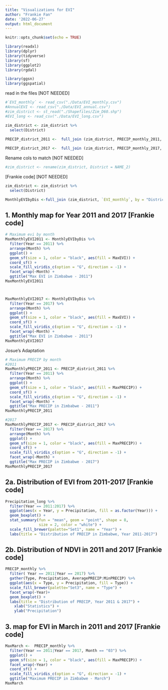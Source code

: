 ```yaml
---
title: "Visualizations for EVI"
author: "Frankie Fan"
date: '2022-06-27'
output: html_document
---
```


```r
knitr::opts_chunk$set(echo = TRUE)
```


```r
library(readxl)
library(dplyr)
library(tidyverse)
library(sf)
library(ggplot2)
library(rgdal)

library(ggsn)
library(ggspatial)
```

read in the files [NOT NEEDED]
```r
#`EVI_monthly` <- read_csv("./Data/EVI_monthly.csv")
#AnnualEVI <- read_csv("./Data/EVI_annual.csv")
#zim_district <- st_read("./Shapefiles/Zim_D60.shp")  
#EVI_long <- read_csv("./Data/EVI_long.csv") 
```


```r
zim_district <- zim_district %>% 
  select(District)
 
PRECIP_district_2011 <-  full_join (zim_district, PRECIP_monthly_2011, by = "District")

PRECIP_district_2017 <-  full_join (zim_district, PRECIP_monthly_2017, by = "District")
```

Rename cols to match [NOT NEEDED]
```r
#zim_district <- rename(zim_district, District = NAME_2)
```

[Frankie code] [NOT NEEDED]
```r
zim_district <- zim_district %>% 
  select(District)

MonthlyEVIbyDis <-full_join (zim_district, `EVI_monthly`, by = "District")
```





## 1. Monthly map for Year 2011 and 2017 [Frankie code]
```r
# Maximum evi by month
MaxMonthlyEVI2011 <- MonthlyEVIbyDis %>% 
  filter(Year == 2011) %>% 
  arrange(Month) %>% 
  ggplot() +
  geom_sf(size = 1, color = "black", aes(fill = MaxEVI)) +
  coord_sf() +
  scale_fill_viridis_c(option = "G", direction = -1) +
  facet_wrap(~Month) +
  ggtitle("Max EVI in Zimbabwe - 2011")
MaxMonthlyEVI2011



MaxMonthlyEVI2017 <- MonthlyEVIbyDis %>% 
  filter(Year == 2017) %>% 
  arrange(Month) %>% 
  ggplot() +
  geom_sf(size = 1, color = "black", aes(fill = MaxEVI)) +
  coord_sf() +
  scale_fill_viridis_c(option = "G", direction = -1) +
  facet_wrap(~Month) +
  ggtitle("Max EVI in Zimbabwe - 2011")
MaxMonthlyEVI2017
```


Josue's Adaptation
```r
# Maximum PRECIP by month
#2011
MaxMonthlyPRECIP_2011 <- PRECIP_district_2011 %>% 
  filter(Year == 2011) %>% 
  arrange(Month) %>% 
  ggplot() +
  geom_sf(size = 1, color = "black", aes(fill = MaxPRECIP)) +
  coord_sf() +
  scale_fill_viridis_c(option = "G", direction = -1) +
  facet_wrap(~Month) +
  ggtitle("Max PRECIP in Zimbabwe - 2011")
MaxMonthlyPRECIP_2011

#2017
MaxMonthlyPRECIP_2017 <- PRECIP_district_2017 %>% 
  filter(Year == 2017) %>% 
  arrange(Month) %>% 
  ggplot() +
  geom_sf(size = 1, color = "black", aes(fill = MaxPRECIP)) +
  coord_sf() +
  scale_fill_viridis_c(option = "G", direction = -1) +
  facet_wrap(~Month) +
  ggtitle("Max PRECIP in Zimbabwe - 2017")
MaxMonthlyPRECIP_2017
```



## 2a. Distribution of EVI from 2011-2017 [Frankie code]
```r
Precipitation_long %>% 
  filter(Year == 2011:2017) %>% 
  ggplot(aes(x = Year, y = Precipitation, fill = as.factor(Year))) + 
  geom_boxplot() +
  stat_summary(fun = "mean", geom = "point", shape = 8,
               size = 2, color = "white") +
  scale_fill_brewer(palette="Set1", name = "Year") +
  labs(title = "Distribution of PRECIP in Zimbabwe, Year 2011-2017") 

```


## 2b. Distribution of NDVI in 2011 and 2017 [Frankie code]
```r
PRECIP_monthly %>% 
  filter( Year == 2011|Year == 2017) %>% 
  gather(Type, Precipitation, AveragePRECIP:MinPRECIP) %>% 
  ggplot(aes(x = Type, y = Precipitation, fill = Type)) +
  scale_fill_brewer(palette="Set3", name = "Type") +
  facet_wrap(~Year)+
  geom_boxplot() +
  labs(title = "Distribution of PRECIP, Year 2011 & 2017") +
    xlab("Statistics") +
    ylab("Precipitation")

```


## 3. map for EVI in March in 2011 and 2017 [Frankie code]
```r

MaxMarch <-  PRECIP_monthly %>% 
  filter(Year == 2011|Year == 2017, Month == "03") %>% 
  ggplot() +
  geom_sf(size = 1, color = "black", aes(fill = MaxPRECIP)) +
  facet_wrap(~Year) +
  coord_sf() +
  scale_fill_viridis_c(option = "G", direction = -1) +
  ggtitle("Maximum PRECIP in Zimbabwe - March")
MaxMarch
```



